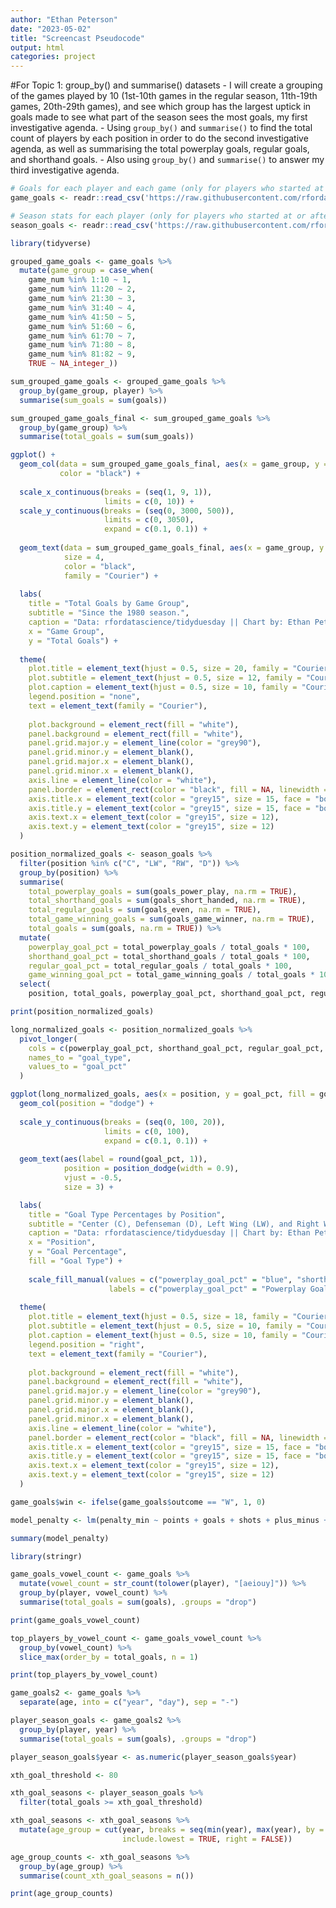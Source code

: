 ```yaml
---
author: "Ethan Peterson"
date: "2023-05-02"
title: "Screencast Pseudocode"
output: html
categories: project
---
```


#For Topic 1: group_by() and summarise() datasets
- I will create a grouping of the games played by 10 (1st-10th games in the regular season, 11th-19th games, 20th-29th games), and see which group has the largest uptick in goals made to see what part of the season sees the most goals, my first investigative agenda.
- Using `group_by()` and `summarise()` to find the total count of players by each position in order to do the second investigative agenda, as well as summarising the total powerplay goals, regular goals, and shorthand goals.
- Also using `group_by()` and `summarise()` to answer my third investigative agenda.

```r
# Goals for each player and each game (only for players who started at or after 1979-80 season). This is due to limited game-level data prior to 1980.
game_goals <- readr::read_csv('https://raw.githubusercontent.com/rfordatascience/tidytuesday/master/data/2020/2020-03-03/game_goals.csv')

# Season stats for each player (only for players who started at or after 1979-80 season).
season_goals <- readr::read_csv('https://raw.githubusercontent.com/rfordatascience/tidytuesday/master/data/2020/2020-03-03/season_goals.csv')
```

```r
library(tidyverse)

grouped_game_goals <- game_goals %>% 
  mutate(game_group = case_when(
    game_num %in% 1:10 ~ 1,
    game_num %in% 11:20 ~ 2,
    game_num %in% 21:30 ~ 3,
    game_num %in% 31:40 ~ 4,
    game_num %in% 41:50 ~ 5,
    game_num %in% 51:60 ~ 6,
    game_num %in% 61:70 ~ 7,
    game_num %in% 71:80 ~ 8,
    game_num %in% 81:82 ~ 9,
    TRUE ~ NA_integer_))

sum_grouped_game_goals <- grouped_game_goals %>% 
  group_by(game_group, player) %>% 
  summarise(sum_goals = sum(goals))

sum_grouped_game_goals_final <- sum_grouped_game_goals %>% 
  group_by(game_group) %>% 
  summarise(total_goals = sum(sum_goals))
```


```r
ggplot() + 
  geom_col(data = sum_grouped_game_goals_final, aes(x = game_group, y = total_goals),
           color = "black") +
  
  scale_x_continuous(breaks = (seq(1, 9, 1)),
                     limits = c(0, 10)) +
  scale_y_continuous(breaks = (seq(0, 3000, 500)),
                     limits = c(0, 3050),
                     expand = c(0.1, 0.1)) +
  
  geom_text(data = sum_grouped_game_goals_final, aes(x = game_group, y = total_goals + 80, label = total_goals),
            size = 4,
            color = "black",
            family = "Courier") + 
  
  labs(
    title = "Total Goals by Game Group",
    subtitle = "Since the 1980 season.",
    caption = "Data: rfordatascience/tidyduesday || Chart by: Ethan Peterson",
    x = "Game Group",
    y = "Total Goals") +
  
  theme(
    plot.title = element_text(hjust = 0.5, size = 20, family = "Courier", face = "bold", color = "black"),
    plot.subtitle = element_text(hjust = 0.5, size = 12, family = "Courier", color = "black"),
    plot.caption = element_text(hjust = 0.5, size = 10, family = "Courier", color = "black"),
    legend.position = "none",
    text = element_text(family = "Courier"),
    
    plot.background = element_rect(fill = "white"),
    panel.background = element_rect(fill = "white"),
    panel.grid.major.y = element_line(color = "grey90"),
    panel.grid.minor.y = element_blank(),
    panel.grid.major.x = element_blank(),
    panel.grid.minor.x = element_blank(),
    axis.line = element_line(color = "white"),
    panel.border = element_rect(color = "black", fill = NA, linewidth = 1),
    axis.title.x = element_text(color = "grey15", size = 15, face = "bold"),
    axis.title.y = element_text(color = "grey15", size = 15, face = "bold"),
    axis.text.x = element_text(color = "grey15", size = 12),
    axis.text.y = element_text(color = "grey15", size = 12)
  )
``` 

```r
position_normalized_goals <- season_goals %>% 
  filter(position %in% c("C", "LW", "RW", "D")) %>% 
  group_by(position) %>% 
  summarise(
    total_powerplay_goals = sum(goals_power_play, na.rm = TRUE),
    total_shorthand_goals = sum(goals_short_handed, na.rm = TRUE),
    total_regular_goals = sum(goals_even, na.rm = TRUE),
    total_game_winning_goals = sum(goals_game_winner, na.rm = TRUE),
    total_goals = sum(goals, na.rm = TRUE)) %>% 
  mutate(
    powerplay_goal_pct = total_powerplay_goals / total_goals * 100,
    shorthand_goal_pct = total_shorthand_goals / total_goals * 100,
    regular_goal_pct = total_regular_goals / total_goals * 100,
    game_winning_goal_pct = total_game_winning_goals / total_goals * 100) %>% 
  select(
    position, total_goals, powerplay_goal_pct, shorthand_goal_pct, regular_goal_pct, game_winning_goal_pct)

print(position_normalized_goals)
```

```r
long_normalized_goals <- position_normalized_goals %>% 
  pivot_longer(
    cols = c(powerplay_goal_pct, shorthand_goal_pct, regular_goal_pct, game_winning_goal_pct),
    names_to = "goal_type",
    values_to = "goal_pct"
  )
```

```r
ggplot(long_normalized_goals, aes(x = position, y = goal_pct, fill = goal_type)) + 
  geom_col(position = "dodge") +
  
  scale_y_continuous(breaks = (seq(0, 100, 20)),
                     limits = c(0, 100),
                     expand = c(0.1, 0.1)) +
  
  geom_text(aes(label = round(goal_pct, 1)),
            position = position_dodge(width = 0.9),
            vjust = -0.5,
            size = 3) + 

  labs(
    title = "Goal Type Percentages by Position",
    subtitle = "Center (C), Defenseman (D), Left Wing (LW), and Right Wing (RW)",
    caption = "Data: rfordatascience/tidyduesday || Chart by: Ethan Peterson",
    x = "Position",
    y = "Goal Percentage",
    fill = "Goal Type") +
  
    scale_fill_manual(values = c("powerplay_goal_pct" = "blue", "shorthand_goal_pct" = "orange", "regular_goal_pct" = "gray", "game_winning_goal_pct" = "grey20"),
                      labels = c("powerplay_goal_pct" = "Powerplay Goals", "shorthand_goal_pct" = "Shorthand Goals", "regular_goal_pct" = "Even-Strength Goals", "game_winning_goal_pct" = "Game-Winning Goals")) +
  
  theme(
    plot.title = element_text(hjust = 0.5, size = 18, family = "Courier", face = "bold", color = "black"),
    plot.subtitle = element_text(hjust = 0.5, size = 10, family = "Courier", color = "black"),
    plot.caption = element_text(hjust = 0.5, size = 10, family = "Courier", color = "black"),
    legend.position = "right",
    text = element_text(family = "Courier"),
    
    plot.background = element_rect(fill = "white"),
    panel.background = element_rect(fill = "white"),
    panel.grid.major.y = element_line(color = "grey90"),
    panel.grid.minor.y = element_blank(),
    panel.grid.major.x = element_blank(),
    panel.grid.minor.x = element_blank(),
    axis.line = element_line(color = "white"),
    panel.border = element_rect(color = "black", fill = NA, linewidth = 1),
    axis.title.x = element_text(color = "grey15", size = 15, face = "bold"),
    axis.title.y = element_text(color = "grey15", size = 15, face = "bold"),
    axis.text.x = element_text(color = "grey15", size = 12),
    axis.text.y = element_text(color = "grey15", size = 12)
  )
```

```r
game_goals$win <- ifelse(game_goals$outcome == "W", 1, 0)

model_penalty <- lm(penalty_min ~ points + goals + shots + plus_minus + win, data = na.omit(game_goals))

summary(model_penalty)
```

```r
library(stringr)

game_goals_vowel_count <- game_goals %>% 
  mutate(vowel_count = str_count(tolower(player), "[aeiouy]")) %>% 
  group_by(player, vowel_count) %>% 
  summarise(total_goals = sum(goals), .groups = "drop")

print(game_goals_vowel_count)

top_players_by_vowel_count <- game_goals_vowel_count %>% 
  group_by(vowel_count) %>% 
  slice_max(order_by = total_goals, n = 1)

print(top_players_by_vowel_count)
```

```r
game_goals2 <- game_goals %>% 
  separate(age, into = c("year", "day"), sep = "-")
```


```r
player_season_goals <- game_goals2 %>% 
  group_by(player, year) %>% 
  summarise(total_goals = sum(goals), .groups = "drop")

player_season_goals$year <- as.numeric(player_season_goals$year)

xth_goal_threshold <- 80

xth_goal_seasons <- player_season_goals %>% 
  filter(total_goals >= xth_goal_threshold)

xth_goal_seasons <- xth_goal_seasons %>% 
  mutate(age_group = cut(year, breaks = seq(min(year), max(year), by = 5),
                         include.lowest = TRUE, right = FALSE))

age_group_counts <- xth_goal_seasons %>% 
  group_by(age_group) %>% 
  summarise(count_xth_goal_seasons = n())

print(age_group_counts)
```





















